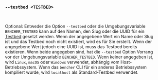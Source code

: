 ### `--testbed <TESTBED>`

<br />

Optional: Entweder die Option `--testbed` oder die Umgebungsvariable `BENCHER_TESTBED` kann auf den Namen, den Slug oder die UUID für ein [Testbed][testbed] gesetzt werden. Wenn der angegebene Wert ein Name oder Slug ist und das Testbed noch nicht existiert, wird es für Sie erstellt. Wenn der angegebene Wert jedoch eine UUID ist, muss das Testbed bereits existieren. Wenn beide angegeben sind, hat die `--testbed` Option Vorrang vor der Umgebungsvariable `BENCHER_TESTBED`. Wenn keiner angegeben ist, wird `Linux`, `macOS` oder `Windows` verwendet, abhängig vom Host-Betriebssystem. Wenn das `bencher` CLI für ein anderes Betriebssystem kompiliert wurde, wird `localhost` als Standard-Testbed verwendet.

[testbed]: /de/docs/explanation/benchmarking/#testbed
